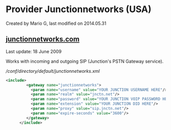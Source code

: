 
# Provider Junctionnetworks (USA) 

 Created by  Mario G, last modified on 2014.05.31

## [junctionnetworks.com](http://junctionnetworks.com)

Last update: 18 June 2009

Works with incoming and outgoing SIP (Junction's PSTN Gateway service).

  
_/conf/directory/default/junctionnetworks.xml_

```xml
<include>
         <gateway name="junctionnetworks">
           <param name="username" value="YOUR JUNCTION USERNAME HERE"/>
           <param name="realm" value="jnctn.net"/>
           <param name="password" value="YOUR JUNCTION VOIP PASSWORD HERE"/>
           <param name="extension" value="YOUR JUNCTION DID HERE"/>
           <param name="proxy" value="sip.jnctn.net"/>
           <param name="expire-seconds" value="3600"/>
         </gateway>
      </include> 
```


